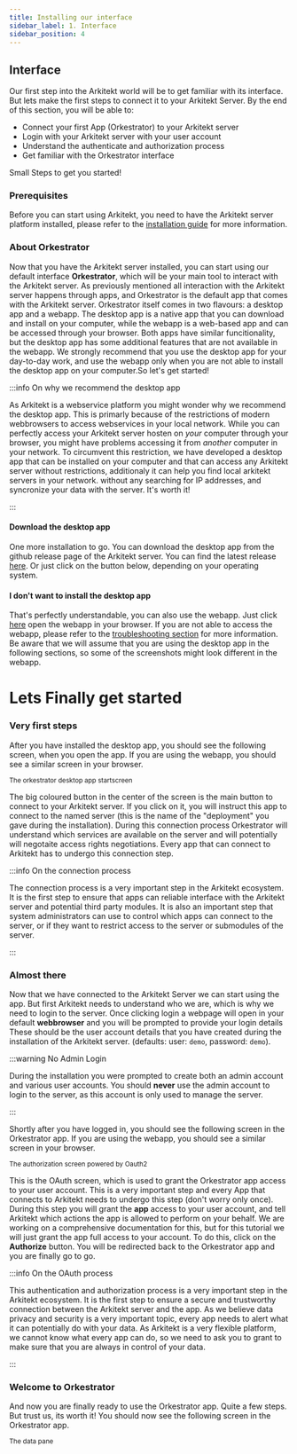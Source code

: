 ```yaml
---
title: Installing our interface
sidebar_label: 1. Interface
sidebar_position: 4
---
```




## Interface

Our first step into the Arkitekt world will be to get familiar with its interface. But lets make the first steps to connect it to your Arkitekt
Server. By the end of this section, you will be able to:

- Connect your first App (Orkestrator) to your Arkitekt server
- Login with your Arkitekt server with your user account
- Understand the authenticate and authorization process
- Get familiar with the Orkestrator interface

Small Steps to get you started!

### Prerequisites

Before you can start using Arkitekt, you need to have the Arkitekt server platform installed, please refer to the
[installation guide](/docs/introduction/installation) for more information.

### About Orkestrator

Now that you have the Arkitekt server installed, you can start using our default interface **Orkestrator**, which will be your main tool to interact with the Arkitekt server.
As previously mentioned all interaction with the Arkitekt server happens through apps, and Orkestrator is the default app that comes with the Arkitekt server. Orkestrator itself
comes in two flavours: a desktop app and a webapp. The desktop app is a native app that you can download and install on your computer, while the webapp is a web-based app and can be accessed
through your browser. Both apps have similar funcitionality, but the desktop app has some additional features that are not available in the webapp. We strongly recommend that you use the desktop app
for your day-to-day work, and use the webapp only when you are not able to install the desktop app on your computer.So let's get started!

:::info On why we recommend the desktop app

As Arkitekt is a webservice platform you might wonder why we recommend the desktop app. This is primarly because of the restrictions of modern webbrowsers to access webservices in your local network. While 
you can perfectly access your Arkitekt server hosten on *your* computer through your browser, you might have problems accessing it from *another* computer in your network. To circumvent this restriction, 
we have developed a desktop app that can be installed on your computer and that can access any Arkitekt server without restrictions, additionaly it can help you find local arkitekt servers in your network.
without any searching for IP addresses, and syncronize your data with the server. It's worth it!

:::

#### Download the desktop app

One more installation to go. You can download the desktop app from the github release page of the Arkitekt server. You can find the latest release [here](https://github.com/jhnnsrs/orkestrator/releases/latest).
Or just click on the button below, depending on your operating system.

<OrkestratorGrid/>

#### I don't want to install the desktop app

That's perfectly understandable, you can also use the webapp. Just click [here](http://localhost:8010/) open the webapp in your browser. If you are not able to access the webapp, please refer to the [troubleshooting section](/docs/introduction/troubleshooting) for more information.
Be aware that we will assume that you are using the desktop app in the following sections, so some of the screenshots might look different in the webapp.

# Lets Finally get started

### Very first steps

After you have installed the desktop app, you should see the following screen, when you open the app. If you are using the webapp, you should see a similar screen in your browser.

<div className="mt-2 p-6">
<Image img={thumbnail} />

<div className="text-gray-400 mb-2">
<small>The orkestrator desktop app startscreen </small>
</div>
</div>

The big coloured button in the center of the screen is the main button to connect to your Arkitekt server. If you click on it, you will instruct this app to connect to 
the named server (this is the name of the "deployment" you gave during the installation). During this connection process Orkestrator will understand which services are available on the server and will
potentially will negotaite access rights negotiations. Every app that can connect to Arkitekt has to undergo this connection step.

:::info On the connection process

The connection process is a very important step in the Arkitekt ecosystem. It is the first step to ensure that apps can reliable interface with the Arkitekt server and potential third party modules. It is also
an important step that system administrators can use to control which apps can connect to the server, or if they want to restrict access to the server or submodules of the server. 

:::

### Almost there

Now that we have connected to the Arkitekt Server we can start using the app. But first Arkitekt needs to understand who we are, which is why we need to login to the server.
Once clicking login a webpage will open in your default **webbrowser** and you will be prompted to provide your login details 
These should be the user account details that you have created during the installation of the Arkitekt server. (defaults: user: `demo`, password: `demo`).


:::warning No Admin Login

During the installation you were prompted to create both an admin account and various user accounts. You should **never** use the admin account to login to the server, 
as this account is only used to manage the server.

:::

Shortly after you have logged in, you should see the following screen in the Orkestrator app. If you are using the webapp, you should see a similar screen in your browser.

<div className="mt-2 p-6 rounded rounded-md">
<Image img={oauth} className="rounded rounded-xl overflow-hidden" />

<div className="text-gray-400 mb-2">
<small>The authorization screen powered by Oauth2</small>
</div>
</div>

This is the OAuth screen, which is used to grant the Orkestrator app access to your user account. 
This is a very important step and every App that connects to Arkitekt needs to undergo this step (don't worry only once). During this step you will grant the **app** access to your user account, 
and tell Arkitekt which actions the app is allowed to perform on your behalf. We are working on a comprehensive documentation for this, but for this tutorial we will just grant the app full access to your account.
To do this, click on the **Authorize** button. You will be redirected back to the Orkestrator app and you are finally go to go.

:::info On the OAuth process

This authentication and authorization process is a very important step in the Arkitekt ecosystem. It is the first step to ensure a secure and trustworthy connection between the Arkitekt server and the app. As we believe data 
privacy and security is a very important topic, every app needs to alert what it can potentially do with your data. As Arkitekt is a very flexible platform, we cannot know what every app can do, so we need to ask you to grant
to make sure that you are always in control of your data.

:::

### Welcome to Orkestrator

And now you are finally ready to use the Orkestrator app. Quite a few steps. But trust us, its worth it! You should now see the following screen in the Orkestrator app. 


<div className="mt-2 p-6 rounded rounded-md">
<Image img={data} className="rounded rounded-xl overflow-hidden" />

<div className="text-gray-400 mb-2">
<small>The data pane</small>
</div>
</div>